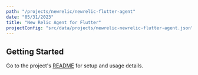```yaml
---
path: "/projects/newrelic/newrelic-flutter-agent"
date: "05/31/2023"
title: "New Relic Agent for Flutter"
projectConfig: "src/data/projects/newrelic-newrelic-flutter-agent.json"
---
```


## Getting Started

Go to the project's [README](https://github.com/newrelic/newrelic-flutter-agent#readme) for setup and usage details.

